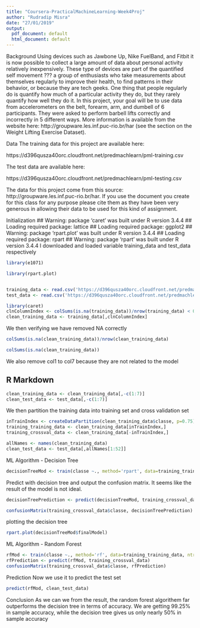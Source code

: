 ```yaml
---
title: "Coursera-PracticalMachineLearning-Week4Proj"
author: "Rudradip Misra"
date: "27/01/2019"
output:
  pdf_document: default
  html_document: default
---
```


Background
Using devices such as Jawbone Up, Nike FuelBand, and Fitbit it is now possible to collect a large amount of data about personal activity relatively inexpensively. These type of devices are part of the quantified self movement ??? a group of enthusiasts who take measurements about themselves regularly to improve their health, to find patterns in their behavior, or because they are tech geeks. One thing that people regularly do is quantify how much of a particular activity they do, but they rarely quantify how well they do it. In this project, your goal will be to use data from accelerometers on the belt, forearm, arm, and dumbell of 6 participants. They were asked to perform barbell lifts correctly and incorrectly in 5 different ways. More information is available from the website here: http://groupware.les.inf.puc-rio.br/har (see the section on the Weight Lifting Exercise Dataset).

Data
The training data for this project are available here:

https://d396qusza40orc.cloudfront.net/predmachlearn/pml-training.csv

The test data are available here:

https://d396qusza40orc.cloudfront.net/predmachlearn/pml-testing.csv

The data for this project come from this source: http://groupware.les.inf.puc-rio.br/har. If you use the document you create for this class for any purpose please cite them as they have been very generous in allowing their data to be used for this kind of assignment.

Initialization
## Warning: package 'caret' was built under R version 3.4.4
## Loading required package: lattice
## Loading required package: ggplot2
## Warning: package 'rpart.plot' was built under R version 3.4.4
## Loading required package: rpart
## Warning: package 'rpart' was built under R version 3.4.4
I downloaded and loaded variable training_data and test_data respectively


```r

library(e1071)

library(rpart.plot)


training_data <- read.csv('https://d396qusza40orc.cloudfront.net/predmachlearn/pml-training.csv', na.strings = c("NA", "#DIV/0!", ""))
test_data <- read.csv('https://d396qusza40orc.cloudfront.net/predmachlearn/pml-testing.csv', na.strings = c("NA", "#DIV/0!", ""))

library(caret)
clnColumnIndex <- colSums(is.na(training_data))/nrow(training_data) < 0.95
clean_training_data <- training_data[,clnColumnIndex]

```

We then verifying we have removed NA correctly

```r

colSums(is.na(clean_training_data))/nrow(clean_training_data)
```


```r
colSums(is.na(clean_training_data))
```

We also remove col1 to col7 because they are not related to the model

## R Markdown

```r
clean_training_data <- clean_training_data[,-c(1:7)]
clean_test_data <- test_data[,-c(1:7)]
```

We then partition the training data into training set and cross validation set

```r
inTrainIndex <- createDataPartition(clean_training_data$classe, p=0.75)[[1]]
training_training_data <- clean_training_data[inTrainIndex,]
training_crossval_data <- clean_training_data[-inTrainIndex,]
```


```r
allNames <- names(clean_training_data)
clean_test_data <- test_data[,allNames[1:52]]
```
ML Algorithm - Decision Tree

```r
decisionTreeMod <- train(classe ~., method='rpart', data=training_training_data)
```
Predict with decision tree and output the confusion matrix. It seems like the result of the model is not ideal.

```r

decisionTreePrediction <- predict(decisionTreeMod, training_crossval_data)

confusionMatrix(training_crossval_data$classe, decisionTreePrediction)
```

plotting the decision tree

```r
rpart.plot(decisionTreeMod$finalModel)
```

ML Algorithm - Random Forest

```r
rfMod <- train(classe ~., method='rf', data=training_training_data, ntree=128)
rfPrediction <- predict(rfMod, training_crossval_data)
confusionMatrix(training_crossval_data$classe, rfPrediction)
```

Prediction
Now we use it to predict the test set

```r
predict(rfMod, clean_test_data)
```

Conclusion
As we can we from the result, the random forest algorithem far outperforms the decision tree in terms of accuracy. We are getting 99.25% in sample accuracy, while the decision tree gives us only nearly 50% in sample accuracy





